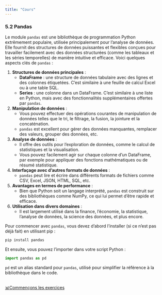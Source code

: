 ```yaml
---
title: "Cours"
---
```


### 5.2 Pandas
Le module `pandas` est une bibliothèque de programmation Python extrêmement populaire, utilisée principalement pour l'analyse de données. Elle fournit des structures de données puissantes et flexibles conçues pour travailler facilement avec des données structurées (comme les tableaux et les séries temporelles) de manière intuitive et efficace. Voici quelques aspects clés de `pandas` :

1. **Structures de données principales** : 
   - **DataFrame** : une structure de données tabulaire avec des lignes et des colonnes étiquetées. C'est similaire à une feuille de calcul Excel ou à une table SQL.
   - **Series** : une colonne dans un DataFrame. C'est similaire à une liste en Python, mais avec des fonctionnalités supplémentaires offertes par `pandas`.

2. **Manipulation de données** : 
   - Vous pouvez effectuer des opérations courantes de manipulation de données telles que le tri, le filtrage, la fusion, la jointure et la concaténation.
   - `pandas` est excellent pour gérer des données manquantes, remplacer des valeurs, grouper des données, etc.

3. **Analyse de données** :
   - Il offre des outils pour l'exploration de données, comme le calcul de statistiques et la visualisation.
   - Vous pouvez facilement agir sur chaque colonne d'un DataFrame, par exemple pour appliquer des fonctions mathématiques ou de résumé statistique.

4. **Interfaçage avec d'autres formats de données** :
   - `pandas` peut lire et écrire dans différents formats de fichiers comme CSV, Excel, JSON, HTML, SQL, etc.

5. **Avantages en termes de performance** :
   - Bien que Python soit un langage interprété, `pandas` est construit sur des bibliothèques comme NumPy, ce qui lui permet d'être rapide et efficace.

6. **Utilisation dans divers domaines** :
   - Il est largement utilisé dans la finance, l'économie, la statistique, l'analyse de données, la science des données, et plus encore.

Pour commencer avec `pandas`, vous devez d'abord l'installer (si ce n'est pas déjà fait) en utilisant pip :

```python
pip install pandas
```

Et ensuite, vous pouvez l'importer dans votre script Python :

```python
import pandas as pd
```

`pd` est un alias standard pour `pandas`, utilisé pour simplifier la référence à la bibliothèque dans le code.

<br>
<a href=exercice-pan.qmd class="bouton">📊Commençons les exercices</a>
